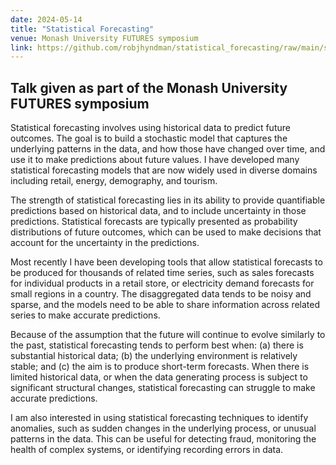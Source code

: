 ```yaml
---
date: 2024-05-14
title: "Statistical Forecasting"
venue: Monash University FUTURES symposium
link: https://github.com/robjhyndman/statistical_forecasting/raw/main/statistical_forecasting.pdf
---
```


## Talk given as part of the Monash University FUTURES symposium

Statistical forecasting involves using historical data to predict future outcomes. The goal is to build a stochastic model that captures the underlying patterns in the data, and how those have changed over time, and use it to make predictions about future values. I have developed many statistical forecasting models that are now widely used in diverse domains including retail, energy, demography, and tourism.

The strength of statistical forecasting lies in its ability to provide quantifiable predictions based on historical data, and to include uncertainty in those predictions. Statistical forecasts are typically presented as probability distributions of future outcomes, which can be used to make decisions that account for the uncertainty in the predictions.

Most recently I have been developing tools that allow statistical forecasts to be produced for thousands of related time series, such as sales forecasts for individual products in a retail store, or electricity demand forecasts for small regions in a country. The disaggregated data tends to be noisy and sparse, and the models need to be able to share information across related series to make accurate predictions.

Because of the assumption that the future will continue to evolve similarly to the past, statistical forecasting tends to perform best when: (a) there is substantial historical data; (b) the underlying environment is relatively stable; and (c) the aim is to produce short-term forecasts. When there is limited historical data, or when the data generating process is subject to significant structural changes, statistical forecasting can struggle to make accurate predictions.

I am also interested in using statistical forecasting techniques to identify anomalies, such as sudden changes in the underlying process, or unusual patterns in the data. This can be useful for detecting fraud, monitoring the health of complex systems, or identifying recording errors in data.
